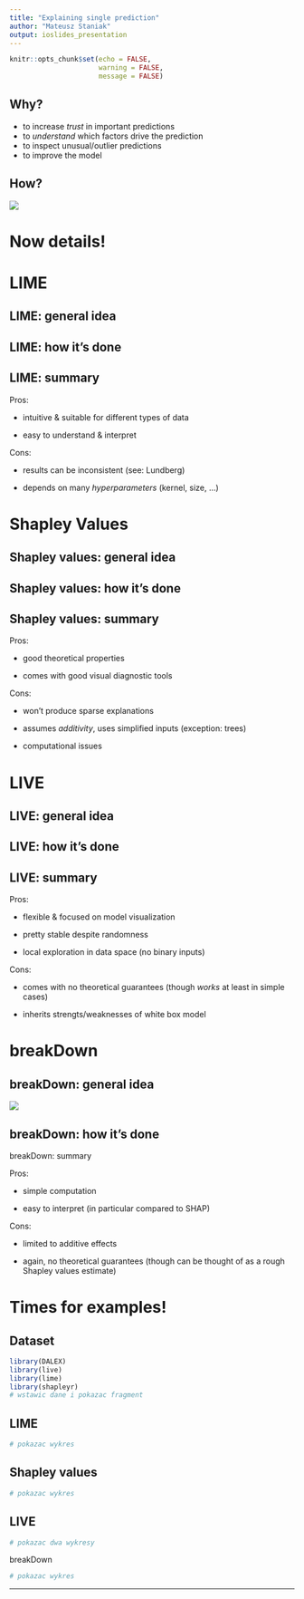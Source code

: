 ```yaml
---
title: "Explaining single prediction"
author: "Mateusz Staniak"
output: ioslides_presentation
---
```


```r
knitr::opts_chunk$set(echo = FALSE,
                      warning = FALSE,
                      message = FALSE)
```


Why?
---

  - to increase *trust* in important predictions
  - to *understand* which factors drive the prediction 
  - to inspect unusual/outlier predictions
  - to improve the model

How?
---

![](diag.png)


# Now details!

# LIME

LIME: general idea
---


LIME: how it's done
---

LIME: summary
---

<!-- one sentence summary -->

Pros:

  - intuitive & suitable for different types of data

  - easy to understand & interpret
  
Cons:

  - results can be inconsistent (see: Lundberg)

  - depends on many _hyperparameters_ (kernel, size, ...)
  
# Shapley Values

Shapley values: general idea
---


Shapley values: how it's done
---

Shapley values: summary
---

<!-- one sentence summary -->

Pros:

  - good theoretical properties
  
  - comes with good visual diagnostic tools
  
Cons:

  - won't produce sparse explanations

  - assumes _additivity_, uses simplified inputs 
   (exception: trees)  
    
  - computational issues
 
  
# LIVE

LIVE: general idea
---

LIVE: how it's done
---

LIVE: summary
---

<!-- one sentence summary -->

Pros:

  - flexible & focused on model visualization

  - pretty stable despite randomness
  
  - local exploration in data space (no binary inputs)
  
Cons:

  - comes with no theoretical guarantees 
    (though *works* at least in simple cases)

  - inherits strengts/weaknesses of white box model
  
# breakDown

breakDown: general idea
---

![](breakDownDistr.png)

breakDown: how it's done
---

breakDown: summary

<!-- one sentence summary -->

Pros:

  - simple computation

  - easy to interpret (in particular compared to SHAP)
  
Cons:

  - limited to additive effects

  - again, no theoretical guarantees
    (though can be thought of as a rough Shapley values estimate)
  
# Times for examples!

Dataset
---
```r
library(DALEX)
library(live)
library(lime)
library(shapleyr)
# wstawic dane i pokazac fragment
```

LIME
---

```r
# pokazac wykres
```

Shapley values
---

```r
# pokazac wykres
```

LIVE
---

```r
# pokazac dwa wykresy
```

breakDown

```r
# pokazac wykres
```
---

